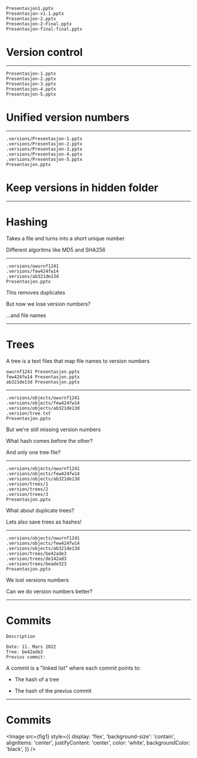 
```
Presentasjon1.pptx
Presentasjon-v1.1.pptx
Presentasjon-2.pptx
Presentasjon-2-Final.pptx
Presentasjon-final-final.pptx
```

<Steps>

# Version control

</Steps>

---

```
Presentasjon-1.pptx
Presentasjon-2.pptx
Presentasjon-3.pptx
Presentasjon-4.pptx
Presentasjon-5.pptx
```

<Steps>

# Unified version numbers

</Steps>


---


```
.versions/Presentasjon-1.pptx
.versions/Presentasjon-2.pptx
.versions/Presentasjon-3.pptx
.versions/Presentasjon-4.pptx
.versions/Presentasjon-5.pptx
Presentasjon.pptx
```

<Steps>

# Keep versions in hidden folder

</Steps>


---

<Steps>

# Hashing

Takes a file and turns into a short unique number

Different algoritms like MD5 and SHA256

</Steps>

---

```
.versions/owurnf1241
.versions/few424fw14
.versions/ab321de13d
Presentasjon.pptx
```

<Steps>

This removes duplicates

But now we lose version numbers?

...and file names

</Steps>

---

<Steps>

# Trees

A tree is a text files that map file names to version numbers

```
owurnf1241 Presentasjon.pptx
few424fw14 Presentasjon.pptx
ab321de13d Presentasjon.pptx
```

</Steps>

---


```
.versions/objects/owurnf1241
.versions/objects/few424fw14
.versions/objects/ab321de13d
.version/tree.txt
Presentasjon.pptx
```

<Steps>

But we're still missing version numbers

What hash comes before the other?

And only one tree file?

</Steps>

---


```
.versions/objects/owurnf1241
.versions/objects/few424fw14
.versions/objects/ab321de13d
.version/trees/1
.version/trees/2
.version/trees/3
Presentasjon.pptx
```

<Steps>

What about duplicate trees?

Lets also save trees as hashes!

</Steps>

---

```
.versions/objects/owurnf1241
.versions/objects/few424fw14
.versions/objects/ab321de13d
.version/trees/be42ade3
.version/trees/de142ad3
.version/trees/beade323
Presentasjon.pptx
```

<Steps>

We lost versions numbers

Can we do version numbers better?

</Steps>

---

# Commits

```
Description

Date: 11. Mars 2022
Tree: be42ade3
Previus commit:
```


<Steps>

A commit is a "linked list" where each commit points to:

- The hash of a tree

- The hash of the previus commit

</Steps>

---

# Commits

<Image src={fig1} style={{
	display: 'flex',
	'background-size': 'contain',
	alignItems: 'center',
	justifyContent: 'center',
	color: 'white',
	backgroundColor: 'black',
	}} />


